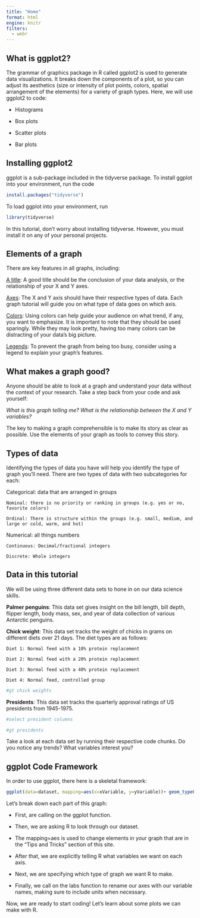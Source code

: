 ```yaml
---
title: "Home"
format: html
engine: knitr
filters:
  - webr
---
```


## What is ggplot2?

The grammar of graphics package in R called ggplot2 is used to generate data visualizations. It breaks down the components of a plot, so you can adjust its aesthetics (size or intensity of plot points, colors, spatial arrangement of the elements) for a variety of graph types. Here, we will use ggplot2 to code:

-   Histograms

-   Box plots

-   Scatter plots

-   Bar plots

## Installing ggplot2

ggplot is a sub-package included in the tidyverse package. To install ggplot into your environment, run the code

``` r
install.packages("tidyverse")
```

To load ggplot into your environment, run

``` r
library(tidyverse)
```

In this tutorial, don't worry about installing tidyverse. However, you must install it on any of your personal projects.

## Elements of a graph

There are key features in all graphs, including:

[A title]{.underline}: A good title should be the conclusion of your data analysis, or the relationship of your X and Y axes.

[Axes]{.underline}: The X and Y axis should have their respective types of data. Each graph tutorial will guide you on what type of data goes on which axis.

[Colors]{.underline}: Using colors can help guide your audience on what trend, if any, you want to emphasize. It is important to note that they should be used sparingly. While they may look pretty, having too many colors can be distracting of your data’s big picture.

[Legends]{.underline}: To prevent the graph from being too busy, consider using a legend to explain your graph’s features.

## What makes a graph good?

Anyone should be able to look at a graph and understand your data without the context of your research. Take a step back from your code and ask yourself:

*What is this graph telling me? What is the relationship between the X and Y variables?*

The key to making a graph comprehensible is to make its story as clear as possible. Use the elements of your graph as tools to convey this story.

## Types of data

Identifying the types of data you have will help you identify the type of graph you’ll need. There are two types of data with two subcategories for each:

Categorical: data that are arranged in groups

```         
Nominal: there is no priority or ranking in groups (e.g. yes or no, favorite colors)

Ordinal: There is structure within the groups (e.g. small, medium, and large or cold, warm, and hot)
```

Numerical: all things numbers

```         
Continuous: Decimal/fractional integers

Discrete: Whole integers
```

## Data in this tutorial

We will be using three different data sets to hone in on our data science skills.

**Palmer penguins**: This data set gives insight on the bill length, bill depth, flipper length, body mass, sex, and year of data collection of various Antarctic penguins.

**Chick weight**: This data set tracks the weight of chicks in grams on different diets over 21 days. The diet types are as follows:

```         
Diet 1: Normal feed with a 10% protein replacement

Diet 2: Normal feed with a 20% protein replacement

Diet 3: Normal feed with a 40% protein replacement

Diet 4: Normal feed, controlled group
```

```r
#gt chick weights
```

**Presidents**: This data set tracks the quarterly approval ratings of US presidents from 1945-1975.

```r
#select president columns
```

```r
#gt presidents
```

Take a look at each data set by running their respective code chunks. Do you notice any trends? What variables interest you?

## ggplot Code Framework

In order to use ggplot, there here is a skeletal framework:

``` r
ggplot(data=dataset, mapping=aes(x=xVariable, y=yVariable))+ geom_typeOfPlot()+ labs(title="Your title", x="Name of X variable", y="Your Y variable")
```

Let's break down each part of this graph:

-   First, are calling on the ggplot function.

-   Then, we are asking R to look through our dataset.

-   The mapping=aes is used to change elements in your graph that are in the "Tips and Tricks" section of this site.

-   After that, we are explicitly telling R what variables we want on each axis.

-   Next, we are specifying which type of graph we want R to make.

-   Finally, we call on the labs function to rename our axes with our variable names, making sure to include units when necessary.

Now, we are ready to start coding! Let's learn about some plots we can make with R.
